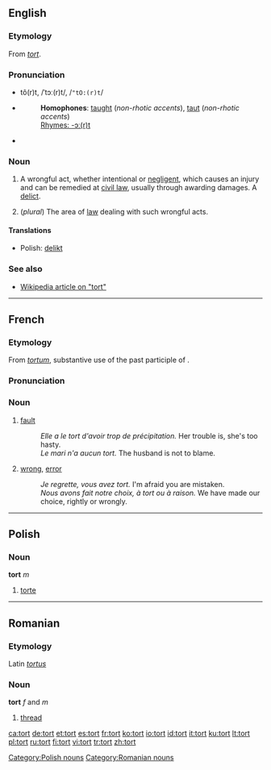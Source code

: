 {{see|-tort}}
==English==
===Etymology===
From {{OF.}} ''[[#French|tort]]''.

===Pronunciation===
*tô(r)t, /ˈtɔː(r)t/, /<tt>"tO:(r)t</tt>/
*{{audio|en-us-tort.ogg|Audio (US)}}
*:'''Homophones''': [[taught]] (''non-rhotic accents''), [[taut]] (''non-rhotic accents'')
*:[[Rhymes:English:-ɔː(r)t|Rhymes: -ɔː(r)t]]
*{{audio|en-uk-tort.ogg|Audio (UK)}}

===Noun===
{{wikipedia}}
{{en-noun}}

# {{law}} A wrongful act, whether intentional or [[negligence|negligent]], which causes an injury and can be remedied at [[civil law]], usually through awarding damages. A [[delict]].
# (''plural'') The area of [[law]] dealing with such wrongful acts.

====Translations====
*Polish: [[delikt]] {{m}}

===See also===
*[[w:tort|Wikipedia article on "tort"]]

----

==French==
===Etymology===
From {{L.|fr}} ''[[tortum]]'', substantive use of the past participle of {{term|torqueo|torqueō|twist, turn|lang=la}}.

===Pronunciation===
{{IPA|/tɔʀ/}}

===Noun===
{{fr-noun|m}}

# [[fault]]
#:''Elle a le tort d'avoir trop de précipitation.''  Her trouble is, she's too hasty.
#:''Le mari n'a aucun tort.''  The husband is not to blame.
#[[wrong]], [[error]]
#:''Je regrette, vous avez tort.''  I'm afraid you are mistaken.
#:''Nous avons fait notre choix, à tort ou à raison.''  We have made our choice, rightly or wrongly.

----

==Polish==

===Noun===
'''tort''' ''m''

# [[torte]]

[[Category:Polish nouns]]

----

==Romanian==
===Etymology===
Latin ''[[tortus]]''
===Noun===
'''tort''' ''f'' and ''m''

# [[thread]]

[[Category:Romanian nouns]]

[[ca:tort]]
[[de:tort]]
[[et:tort]]
[[es:tort]]
[[fr:tort]]
[[ko:tort]]
[[io:tort]]
[[id:tort]]
[[it:tort]]
[[ku:tort]]
[[lt:tort]]
[[pl:tort]]
[[ru:tort]]
[[fi:tort]]
[[vi:tort]]
[[tr:tort]]
[[zh:tort]]